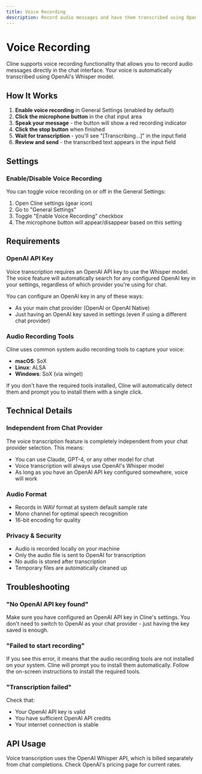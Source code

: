 ```yaml
---
title: Voice Recording
description: Record audio messages and have them transcribed using OpenAI Whisper
---
```


# Voice Recording

Cline supports voice recording functionality that allows you to record audio messages directly in the chat interface. Your voice is automatically transcribed using OpenAI's Whisper model.

## How It Works

1. **Enable voice recording** in General Settings (enabled by default)
2. **Click the microphone button** in the chat input area
3. **Speak your message** - the button will show a red recording indicator
4. **Click the stop button** when finished
5. **Wait for transcription** - you'll see "[Transcribing...]" in the input field
6. **Review and send** - the transcribed text appears in the input field

## Settings

### Enable/Disable Voice Recording

You can toggle voice recording on or off in the General Settings:

1. Open Cline settings (gear icon)
2. Go to "General Settings"
3. Toggle "Enable Voice Recording" checkbox
4. The microphone button will appear/disappear based on this setting

## Requirements

### OpenAI API Key

Voice transcription requires an OpenAI API key to use the Whisper model. The voice feature will automatically search for any configured OpenAI key in your settings, regardless of which provider you're using for chat.

You can configure an OpenAI key in any of these ways:

-   As your main chat provider (OpenAI or OpenAI Native)
-   Just having an OpenAI key saved in settings (even if using a different chat provider)

### Audio Recording Tools

Cline uses common system audio recording tools to capture your voice:

-   **macOS**: SoX
-   **Linux**: ALSA
-   **Windows**: SoX (via winget)

If you don't have the required tools installed, Cline will automatically detect them and prompt you to install them with a single click.

## Technical Details

### Independent from Chat Provider

The voice transcription feature is completely independent from your chat provider selection. This means:

-   You can use Claude, GPT-4, or any other model for chat
-   Voice transcription will always use OpenAI's Whisper model
-   As long as you have an OpenAI API key configured somewhere, voice will work

### Audio Format

-   Records in WAV format at system default sample rate
-   Mono channel for optimal speech recognition
-   16-bit encoding for quality

### Privacy & Security

-   Audio is recorded locally on your machine
-   Only the audio file is sent to OpenAI for transcription
-   No audio is stored after transcription
-   Temporary files are automatically cleaned up

## Troubleshooting

### "No OpenAI API key found"

Make sure you have configured an OpenAI API key in Cline's settings. You don't need to switch to OpenAI as your chat provider - just having the key saved is enough.

### "Failed to start recording"

If you see this error, it means that the audio recording tools are not installed on your system. Cline will prompt you to install them automatically. Follow the on-screen instructions to install the required tools.

### "Transcription failed"

Check that:

-   Your OpenAI API key is valid
-   You have sufficient OpenAI API credits
-   Your internet connection is stable

## API Usage

Voice transcription uses the OpenAI Whisper API, which is billed separately from chat completions. Check OpenAI's pricing page for current rates.
